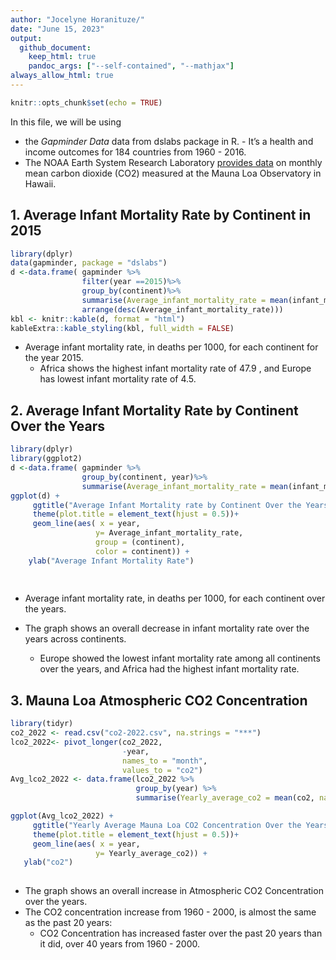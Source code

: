```yaml
---
author: "Jocelyne Horanituze/"
date: "June 15, 2023"
output:
  github_document:
    keep_html: true
    pandoc_args: ["--self-contained", "--mathjax"]
always_allow_html: true
---
```


```r
knitr::opts_chunk$set(echo = TRUE)
```

In this file, we will be using 

- the *Gapminder Data* data from dslabs package in R.
        - It's a health and income outcomes for 184 countries from 1960 - 2016. 
- The NOAA Earth System Research Laboratory [provides data](https://gml.noaa.gov/ccgg/trends/) on monthly mean carbon dioxide (CO2) measured at the Mauna Loa Observatory in Hawaii.

## 1. Average Infant Mortality Rate by Continent in 2015

```r
library(dplyr)
data(gapminder, package = "dslabs")
d <-data.frame( gapminder %>%
                filter(year ==2015)%>%
                group_by(continent)%>%
                summarise(Average_infant_mortality_rate = mean(infant_mortality, na.rm = TRUE))%>%
                arrange(desc(Average_infant_mortality_rate)))
kbl <- knitr::kable(d, format = "html")
kableExtra::kable_styling(kbl, full_width = FALSE)
```

- Average infant mortality rate, in deaths per 1000, for each continent for the year 2015.
  - Africa shows the highest infant mortality rate of 47.9 , and Europe has lowest infant 
  mortality rate of 4.5.

## 2. Average Infant Mortality Rate by Continent Over the Years

```r
library(dplyr)
library(ggplot2)
d <-data.frame( gapminder %>%
                group_by(continent, year)%>%
                summarise(Average_infant_mortality_rate = mean(infant_mortality, na.rm = TRUE)))
ggplot(d) + 
     ggtitle("Average Infant Mortality rate by Continent Over the Years")+
     theme(plot.title = element_text(hjust = 0.5))+
     geom_line(aes( x = year,
                   y= Average_infant_mortality_rate,
                   group = (continent),
                   color = continent)) +
    ylab("Average Infant Mortality Rate")
              
      
```

- Average infant mortality rate, in deaths per 1000, for each continent over the years.

- The graph shows an overall decrease in infant mortality rate over the years across continents. 
  - Europe showed the lowest infant mortality rate among all continents over the years, and Africa had the highest infant mortality rate.

## 3. Mauna Loa Atmospheric CO2 Concentration

```r
library(tidyr)
co2_2022 <- read.csv("co2-2022.csv", na.strings = "***")
lco2_2022<- pivot_longer(co2_2022,
                         -year,
                         names_to = "month",
                         values_to = "co2")
Avg_lco2_2022 <- data.frame(lco2_2022 %>% 
                            group_by(year) %>% 
                            summarise(Yearly_average_co2 = mean(co2, na.rm = TRUE)))

ggplot(Avg_lco2_2022) + 
     ggtitle("Yearly Average Mauna Loa CO2 Concentration Over the Years In Parts Per Million")+
     theme(plot.title = element_text(hjust = 0.5))+
     geom_line(aes( x = year,
                   y= Yearly_average_co2)) +
   ylab("co2")
    
```

- The graph shows an overall increase in Atmospheric CO2 Concentration over the years.
- The CO2 concentration increase from 1960 - 2000, is almost the same as the past 20 years:
    - CO2 Concentration has increased faster over the past 20 years than it did, over 40 years
      from 1960 - 2000.














